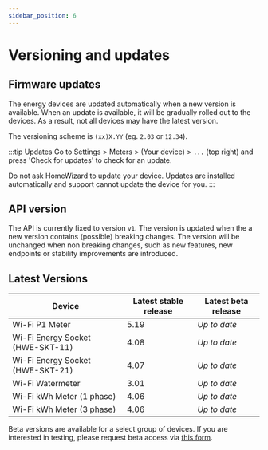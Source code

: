 ```yaml
---
sidebar_position: 6
---
```


# Versioning and updates

## Firmware updates

The energy devices are updated automatically when a new version is available.
When an update is available, it will be gradually rolled out to the devices. As a result, not all devices may have the latest version.

The versioning scheme is `(xx)X.YY` (eg. `2.03` or `12.34`).

:::tip Updates
Go to Settings > Meters > (Your device) > `...` (top right) and press 'Check for updates' to check for an update.

Do not ask HomeWizard to update your device. Updates are installed automatically and support cannot update the device for you.
:::

## API version

The API is currently fixed to version `v1`. The version is updated when the a new version contains (possible) breaking changes. The version will be unchanged when non breaking changes, such as new features, new endpoints or stability improvements are introduced.

## Latest Versions

| Device                           | Latest stable release | Latest beta release |
| -------------------------------- | --------------------- | ------------------- |
| Wi-Fi P1 Meter                   | 5.19                  | _Up to date_        |
| Wi-Fi Energy Socket (HWE-SKT-11) | 4.08                  | _Up to date_        |
| Wi-Fi Energy Socket (HWE-SKT-21) | 4.07                  | _Up to date_        |
| Wi-Fi Watermeter                 | 3.01                  | _Up to date_        |
| Wi-Fi kWh Meter (1 phase)        | 4.06                  | _Up to date_        |
| Wi-Fi kWh Meter (3 phase)        | 4.06                  | _Up to date_        |

Beta versions are available for a select group of devices. If you are interested in testing, please request beta access via [this form](https://forms.gle/ViUWaBBjjdQunquK9).

